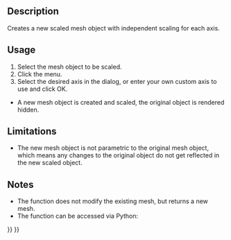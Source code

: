 <languages/>

{{Docnav
|[[OpenSCAD_MirrorMeshFeature|Mirror Mesh Feature]]
|[[OpenSCAD_ResizeMeshFeature|Resize Mesh Feature]]
|[[OpenSCAD_Workbench|OpenSCAD]]
|IconL=OpenSCAD_MirrorMeshFeature.svg
|IconR=OpenSCAD_ResizeMeshFeature.svg
|IconC=Workbench_OpenSCAD.svg
}}

{{GuiCommand
|Name=OpenSCAD ScaleMeshFeature
|MenuLocation=OpenSCAD → Scale Mesh Feature
|Workbenches=[[OpenSCAD_Workbench|OpenSCAD]]
|SeeAlso=[[Mesh_Scale|Mesh Scale]]
}}

==Description== 

Creates a new scaled mesh object with independent scaling for each axis.

==Usage== 

# Select the mesh object to be scaled.
# Click the {{KEY|OpenSCAD → Scale Mesh Feature...}} menu.
# Select the desired axis in the dialog, or enter your own custom axis to use and click OK.
* A new mesh object is created and scaled, the original object is rendered hidden.

==Limitations== 

* The new mesh object is not parametric to the original mesh object, which means any changes to the original object do not get reflected in the new scaled object.

==Notes== 

* The function does not modify the existing mesh, but returns a new mesh.
* The function can be accessed via Python:

{{Code|code=
import OpenSCADUtils
import Mesh
#this assumes an existing object in the document named "Mesh" that you wish to scale
original_mesh = App.ActiveDocument.Mesh
scaled_mesh = OpenSCADUtils.scalemesh(original_mesh.Mesh, FreeCAD.Base.Vector(1,0,0))
Mesh.show(scaled_mesh)
}}


{{Docnav
|[[OpenSCAD_MirrorMeshFeature|Mirror Mesh Feature]]
|[[OpenSCAD_ResizeMeshFeature|Resize Mesh Feature]]
|[[OpenSCAD_Workbench|OpenSCAD]]
|IconL=OpenSCAD_MirrorMeshFeature.svg
|IconR=OpenSCAD_ResizeMeshFeature.svg
|IconC=Workbench_OpenSCAD.svg
}}

{{OpenSCAD_Tools_navi{{#translation:}}}}
{{Userdocnavi{{#translation:}}}}
